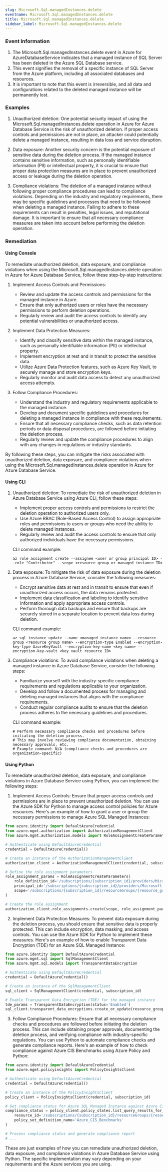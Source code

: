 ```yaml
--- 
slug: Microsoft.Sql.managedInstances.delete
eventname: Microsoft.Sql.managedInstances.delete
title: Microsoft.Sql.managedInstances.delete
sidebar_label: Microsoft.Sql.managedInstances.delete
---
```

                       
### Event Information

1. The Microsoft.Sql.managedInstances.delete event in Azure for AzureDatabaseService indicates that a managed instance of SQL Server has been deleted in the Azure SQL Database service.
2. This event signifies the removal of a specific instance of SQL Server from the Azure platform, including all associated databases and resources.
3. It is important to note that this event is irreversible, and all data and configurations related to the deleted managed instance will be permanently lost.


### Examples

1. Unauthorized deletion: One potential security impact of using the Microsoft.Sql.managedInstances.delete operation in Azure for Azure Database Service is the risk of unauthorized deletion. If proper access controls and permissions are not in place, an attacker could potentially delete a managed instance, resulting in data loss and service disruption.

2. Data exposure: Another security concern is the potential exposure of sensitive data during the deletion process. If the managed instance contains sensitive information, such as personally identifiable information (PII) or intellectual property, it is crucial to ensure that proper data protection measures are in place to prevent unauthorized access or leakage during the deletion operation.

3. Compliance violations: The deletion of a managed instance without following proper compliance procedures can lead to compliance violations. Depending on the industry and regulatory requirements, there may be specific guidelines and processes that need to be followed when deleting a managed instance. Failing to adhere to these requirements can result in penalties, legal issues, and reputational damage. It is important to ensure that all necessary compliance measures are taken into account before performing the deletion operation.

### Remediation

#### Using Console

To remediate unauthorized deletion, data exposure, and compliance violations when using the Microsoft.Sql.managedInstances.delete operation in Azure for Azure Database Service, follow these step-by-step instructions:

1. Implement Access Controls and Permissions:
   - Review and update the access controls and permissions for the managed instance in Azure.
   - Ensure that only authorized users or roles have the necessary permissions to perform deletion operations.
   - Regularly review and audit the access controls to identify any potential vulnerabilities or unauthorized access.

2. Implement Data Protection Measures:
   - Identify and classify sensitive data within the managed instance, such as personally identifiable information (PII) or intellectual property.
   - Implement encryption at rest and in transit to protect the sensitive data.
   - Utilize Azure Data Protection features, such as Azure Key Vault, to securely manage and store encryption keys.
   - Regularly monitor and audit data access to detect any unauthorized access attempts.

3. Follow Compliance Procedures:
   - Understand the industry and regulatory requirements applicable to the managed instance.
   - Develop and document specific guidelines and procedures for deleting a managed instance in compliance with these requirements.
   - Ensure that all necessary compliance checks, such as data retention periods or data disposal procedures, are followed before initiating the deletion process.
   - Regularly review and update the compliance procedures to align with any changes in regulations or industry standards.

By following these steps, you can mitigate the risks associated with unauthorized deletion, data exposure, and compliance violations when using the Microsoft.Sql.managedInstances.delete operation in Azure for Azure Database Service.

#### Using CLI

1. Unauthorized deletion: To remediate the risk of unauthorized deletion in Azure Database Service using Azure CLI, follow these steps:
   - Implement proper access controls and permissions to restrict the deletion operation to authorized users only.
   - Use Azure RBAC (Role-Based Access Control) to assign appropriate roles and permissions to users or groups who need the ability to delete managed instances.
   - Regularly review and audit the access controls to ensure that only authorized individuals have the necessary permissions.

   CLI command example:
   ```
   az role assignment create --assignee <user or group principal ID> --role "Contributor" --scope <resource group or managed instance ID>
   ```

2. Data exposure: To mitigate the risk of data exposure during the deletion process in Azure Database Service, consider the following measures:
   - Encrypt sensitive data at rest and in transit to ensure that even if unauthorized access occurs, the data remains protected.
   - Implement data classification and labeling to identify sensitive information and apply appropriate access controls.
   - Perform thorough data backups and ensure that backups are securely stored in a separate location to prevent data loss during deletion.

   CLI command example:
   ```
   az sql instance update --name <managed instance name> --resource-group <resource group name> --encryption-type Enabled --encryption-key-type AzureKeyVault --encryption-key-name <key name> --encryption-key-vault <key vault resource ID>
   ```

3. Compliance violations: To avoid compliance violations when deleting a managed instance in Azure Database Service, consider the following steps:
   - Familiarize yourself with the industry-specific compliance requirements and regulations applicable to your organization.
   - Develop and follow a documented process for managing and deleting managed instances that aligns with the compliance requirements.
   - Conduct regular compliance audits to ensure that the deletion process adheres to the necessary guidelines and procedures.

   CLI command example:
   ```
   # Perform necessary compliance checks and procedures before initiating the deletion process.
   # This may involve reviewing compliance documentation, obtaining necessary approvals, etc.
   # Example command: N/A (compliance checks and procedures are organization-specific)
   ```

#### Using Python

To remediate unauthorized deletion, data exposure, and compliance violations in Azure Database Service using Python, you can implement the following steps:

1. Implement Access Controls: Ensure that proper access controls and permissions are in place to prevent unauthorized deletion. You can use the Azure SDK for Python to manage access control policies for Azure resources. Here's an example of how to grant a user or group the necessary permissions to manage Azure SQL Managed Instances:

```python
from azure.identity import DefaultAzureCredential
from azure.mgmt.authorization import AuthorizationManagementClient
from azure.mgmt.authorization.models import RoleAssignmentCreateParameters

# Authenticate using DefaultAzureCredential
credential = DefaultAzureCredential()

# Create an instance of the AuthorizationManagementClient
authorization_client = AuthorizationManagementClient(credential, subscription_id)

# Define the role assignment parameters
role_assignment_params = RoleAssignmentCreateParameters(
    role_definition_id='/subscriptions/{subscription_id}/providers/Microsoft.Authorization/roleDefinitions/{role_definition_id}',
    principal_id='/subscriptions/{subscription_id}/providers/Microsoft.Azure.ActiveDirectory/users/{user_id}',
    scope='/subscriptions/{subscription_id}/resourceGroups/{resource_group}/providers/Microsoft.Sql/managedInstances/{managed_instance}'
)

# Create the role assignment
authorization_client.role_assignments.create(scope, role_assignment_params)
```

2. Implement Data Protection Measures: To prevent data exposure during the deletion process, you should ensure that sensitive data is properly protected. This can include encryption, data masking, and access controls. You can use the Azure SDK for Python to implement these measures. Here's an example of how to enable Transparent Data Encryption (TDE) for an Azure SQL Managed Instance:

```python
from azure.identity import DefaultAzureCredential
from azure.mgmt.sql import SqlManagementClient
from azure.mgmt.sql.models import TransparentDataEncryption

# Authenticate using DefaultAzureCredential
credential = DefaultAzureCredential()

# Create an instance of the SqlManagementClient
sql_client = SqlManagementClient(credential, subscription_id)

# Enable Transparent Data Encryption (TDE) for the managed instance
tde_params = TransparentDataEncryption(status='Enabled')
sql_client.transparent_data_encryptions.create_or_update(resource_group, managed_instance, tde_params)
```

3. Follow Compliance Procedures: Ensure that all necessary compliance checks and procedures are followed before initiating the deletion process. This can include obtaining proper approvals, documenting the deletion process, and verifying compliance with industry-specific regulations. You can use Python to automate compliance checks and generate compliance reports. Here's an example of how to check compliance against Azure CIS Benchmarks using Azure Policy and Python:

```python
from azure.identity import DefaultAzureCredential
from azure.mgmt.policyinsights import PolicyInsightsClient

# Authenticate using DefaultAzureCredential
credential = DefaultAzureCredential()

# Create an instance of the PolicyInsightsClient
policy_client = PolicyInsightsClient(credential, subscription_id)

# Get compliance status for Azure SQL Managed Instance against Azure CIS Benchmarks
compliance_status = policy_client.policy_states.list_query_results_for_resource(
    resource_id='/subscriptions/{subscription_id}/resourceGroups/{resource_group}/providers/Microsoft.Sql/managedInstances/{managed_instance}',
    policy_set_definition_name='Azure_CIS_Benchmarks'
)

# Process compliance status and generate compliance report
# ...
```

These are just examples of how you can remediate unauthorized deletion, data exposure, and compliance violations in Azure Database Service using Python. The specific implementation may vary depending on your requirements and the Azure services you are using.


 